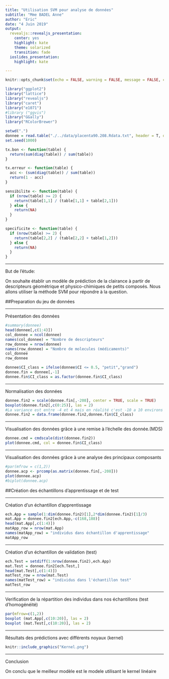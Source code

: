 ```yaml
---
title: "Utilisation SVM pour analyse de données"
subtitle: "Mme BADEL Anne"
author: "Eric"
date: "4 Juin 2019"
output:
  revealjs::revealjs_presentation:
    center: yes
    highlight: kate
    theme: solarized
    transition: fade
  ioslides_presentation:
    highlight: kate

---
```


```r
knitr::opts_chunk$set(echo = FALSE, warning = FALSE, message = FALSE, comment = NA)
```

```r
library("ggplot2")
library("lattice")
library("revealjs")
library("caret")
library("e1071")
#library ("ggvis")
library("GGally")
library("RColorBrewer")
```

```r
setwd(".")
donnee = read.table("./../data/placenta90.208.Rdata.txt", header = T, dec = ".", sep = "\t")
set.seed(1000)
```

```r
tx.bon <- function(table) {
  return(sum(diag(table)) / sum(table))
}

tx.erreur <- function(table) {
  acc <- (sum(diag(table)) / sum(table))
  return(1 - acc)
}

sensibilite <- function(table) {
  if (nrow(table) >= 2) {
    return(table[1,1] / (table[1,1] + table[2,1]))
  } else {
    return(NA)
  }
}

specificite <- function(table) {
  if (nrow(table) >= 2) {
    return(table[2,2] / (table[2,2] + table[1,2]))
  } else {
    return(NA)
  }
}
```
***

But de l'étude:

On souhaite établir un modèle de prédiction de la clairance à partir de descripteurs géométrique et physico-chimiques de petits composés. Nous allons utiliser la méthode SVM pour répondre à la question.

##Preparation du jeu de données

***
Présentation des données
```r
#summary(donnee)
head(donnee[,c(1:4)])
col_donnee = ncol(donnee)
names(col_donnee) = "Nombre de descripteurs"
row_donnee = nrow(donnee)
names(row_donnee) = "Nombre de molecules (médicaments)"
col_donnee
row_donnee
```

```r
donnee$CI_class = ifelse(donnee$CI <= 0.5, "petit","grand")
donnee.fin = donnee[,-1]
donnee.fin$CI_class = as.factor(donnee.fin$CI_class)
```

***
Normalisation des données

```r
donnee.fin2 = scale(donnee.fin[,-208], center = TRUE, scale = TRUE)
boxplot(donnee.fin2[,c(0:25)], las = 2)
#La variance est entre -4 et 4 mais en réalité c'est -10 a 10 environs
donnee.fin2 = data.frame(donnee.fin2,donnee.fin$CI_class)
```

***
Visualisation des données grâce à une remise à l'échelle des donnée.(MDS)
```r
donnee.cmd = cmdscale(dist(donnee.fin2))
plot(donnee.cmd, col = donnee.fin$CI_class)
```

***
Visualisation des données grâce à une analyse des principaux composants
```r
#par(mfrow = c(1,2))
donnee.acp <- prcomp(as.matrix(donnee.fin[,-208]))
plot(donnee.acp)
#biplot(donnee.acp)
```

##Création des échantillons d'apprentissage et de test

***
Création d'un échantillon d'apprentissage
```r
ech.App = sample(1:dim(donnee.fin2)[1],2*dim(donnee.fin2)[1]/3)
mat.App = donnee.fin2[ech.App,-c(168,188)]
head(mat.App[,c(1:4)])
matApp_row = nrow(mat.App)
names(matApp_row) = "individus dans échantillon d'apprentissage"
matApp_row
```

***
Création d'un échantillon de validation (test)
```r
ech.Test = setdiff(1:nrow(donnee.fin2),ech.App)
mat.Test = donnee.fin2[ech.Test,]
head(mat.Test[,c(1:4)])
matTest_row = nrow(mat.Test)
names(matTest_row) = "individus dans l'échantillon test"
matTest_row
```

***
Verification de la répartition des individus dans nos échantillons (test d'homogénéité)
```r
par(mfrow=c(1,2))
boxplot (mat.App[,c(10:20)], las = 2)
boxplot (mat.Test[,c(10:20)], las = 2)
```

***
Résultats des prédictions avec différents noyaux (kernel)

```r
knitr::include_graphics("Kernel.png")
```

***
Conclusion

On conclu que le meilleur modèle est le modele utilisant le kernel linéaire
